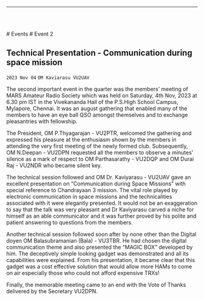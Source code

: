 
<Layout>

------------------------------------------------

<br/> <br/>

<Breadcrumbs>
    <Link underline="hover" color="inherit" to="/events">
        # Events
    </Link>
    # Event 2
</Breadcrumbs>

## Technical Presentation - Communication during space mission
`2023 Nov 04`
`OM Kaviarasu VU2UAV`

The second important event in the quarter was the  members’ meeting of MARS Amateur Radio Society which was held on Saturday, 4th Nov, 2023 at 6.30 pm IST in the Vivekananda Hall of the P.S.High School Campus, Mylapore, Chennai. It was an august gathering that enabled many of the members to have an eye ball QSO amongst themselves and to exchange pleasantries with fellowship. 

The President, OM P.Thyagarajan - VU2PTR, welcomed the gathering and expressed his pleasure at the enthusiasm shown by the members in attending the very first meeting of the newly formed club. Subsequently, OM N.Deepan - VU2DPN requested all the members to observe a minutes’ silence as a mark of respect to OM Parthasarathy - VU2DQP and OM Durai Raj - VU2NDR who became silent key. 

The technical session followed and OM Dr. Kaviyarasu -  VU2UAV gave an excellent presentation on “Communication during Space Missions” with special reference to Chandrayaan 3 mission.
The vital role played by electronic communication in space missions and the technicalities associated with it were elegantly presented. It would not be an exaggeration to say that the talk was very pleasant and 
Dr Kaviyarasu carved a niche for himself as an able communicator and it was further proved by his polite and patient answering to questions from the members. 

Another technical session followed soon after by none other than the Digital doyen OM Balasubramanian (Bala) - VU3TBR. He had chosen the digital communication theme and also presented the “MAGIC BOX” developed by him. The deceptively simple looking gadget was demonstrated and all its capabilities were explained. From his presentation, it became clear that this gadget was a cost effective solution that would allow more HAMs to come on air especially those who could not afford expensive TRXs!

Finally, the memorable meeting came to an end with the Vote of Thanks delivered by the Secretary VU2DPN.


<PhotoGallery event="event002"/>

</Layout>

